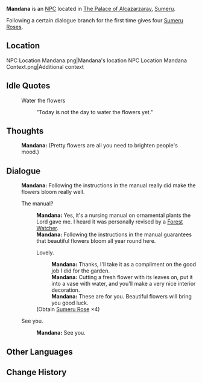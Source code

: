 {{Character Infobox
|type             = NPC <!-- NPC, Quest NPC, or Event NPC -->
|image            = NPC Mandana.png
|region           = Sumeru
|affiliation      = 
|title            = 

|ancestry         = <!-- Clan/family -->
|father           = 
|mother           = 
|spouse           = 
|sibling          = 
|child            = 
|relative         = 

|voiceEN          = 
|voiceCN          = 
|voiceJP          = 
|dialoguereward   = {{Card|Sumeru Rose|4}}
}}
'''Mandana''' is an [[NPC]] located in [[The Palace of Alcazarzaray]], [[Sumeru]].

Following a certain dialogue branch for the first time gives four [[Sumeru Rose]]s.

==Location==
<gallery>
NPC Location Mandana.png|Mandana's location
NPC Location Mandana Context.png|Additional context
</gallery>
<!--
==Profile==
<!~~ Detailed story/lore information goes here. ~~>
''(To be added.)''

===Personality===
''(To be added.)''

===Appearance===
<!~~ Keep appearance section short and concise. Limit to 2 paragraphs with 3-4 sentences each. ~~>
''(To be added.)''

==Quests and Events==
{{Quests and Events}}
-->
==Idle Quotes==
{{Dialogue start}}
: {{DIcon|Idle}} Water the flowers
:: {{A|VO Mandana 01.ogg}} "Today is not the day to water the flowers yet."
{{Dialogue end}}

==Thoughts==
{{All Schemes to Know Explanation|name=Mandana}}
{{Dialogue start}}
:{{A|VO Mandana All Schemes to Know 01.ogg}} '''Mandana:''' (Pretty flowers are all you need to brighten people's mood.)
{{Dialogue end}}

==Dialogue==
{{Dialogue start}}
:'''Mandana:''' Following the instructions in the manual really did make the flowers bloom really well.
:{{DIcon}} The manual?
::'''Mandana:''' Yes, it's a nursing manual on ornamental plants the Lord gave me. I heard it was personally revised by a [[Forest Watcher]].
::'''Mandana:''' Following the instructions in the manual guarantees that beautiful flowers bloom all year round here.
::{{DIcon|Reward}} Lovely.
:::'''Mandana:''' Thanks, I'll take it as a compliment on the good job I did for the garden.
:::'''Mandana:''' Cutting a fresh flower with its leaves on, put it into a vase with water, and you'll make a very nice interior decoration.
:::'''Mandana:''' These are for you. Beautiful flowers will bring you good luck.
::;(Obtain [[Sumeru Rose]] ×4)
:{{DIcon}} See you.
::'''Mandana:''' See you.
{{Dialogue end}}
<!--
==Event Dialogue==
===Event Name===
{{Dialogue start}}
:'''{{subst:PAGENAME}}:'''
{{Dialogue end}}

==Trivia==
*
-->

==Other Languages==
{{Other Languages
|default_hidden = 1
|en      = Mandana
|zhs     = 曼达娜
|zhs_rm  = Màndánà
|zht     = 曼達娜
|zht_rm  = Màndánà
|ja      = マンダナ
|ja_rm   = Mandana
|ko      = 만다나
|ko_rm   = Mandana
|es      = Mandana
|fr      = Mandana
|ru      = Мандана
|th      = Mandana
|vi      = Mandana
|de      = Mandana
|id      = Mandana
|pt      = Mandana
|tr      = Mandana
|it      = Mandana
}}

==Change History==
{{Change History|3.0}}
<!--
==References==
{{Reflist}}
-->